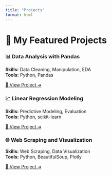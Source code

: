 ```yaml
---
title: "Projects"
format: html
---
```


# 🚀 My Featured Projects

::: {.grid cols="1" cols-md="3" gap="lg"}

::: {.card}
### 📊 Data Analysis with Pandas
**Skills:** Data Cleaning, Manipulation, EDA  
**Tools:** Python, Pandas

[🔗 View Project ➔](project1.qmd)
:::

::: {.card}
### 📈 Linear Regression Modeling
**Skills:** Predictive Modeling, Evaluation  
**Tools:** Python, scikit-learn

[🔗 View Project ➔](project2.qmd)
:::

::: {.card}
### 🌐 Web Scraping and Visualization
**Skills:** Web Scraping, Data Visualization  
**Tools:** Python, BeautifulSoup, Plotly

[🔗 View Project ➔](project3.qmd)
:::

:::
